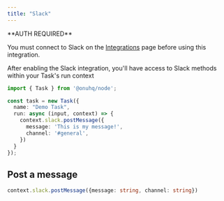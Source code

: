 ```yaml
---
title: "Slack"
---
```


<Note>
**AUTH REQUIRED**

You must connect to Slack on the
[Integrations](https://app.joinonu.com/settings#integrations) page before using
this integration.

</Note>

After enabling the Slack integration, you'll have access to Slack methods within your Task's run context

```typescript
import { Task } from '@onuhq/node';

const task = new Task({
  name: "Demo Task",
  run: async (input, context) => {
    context.slack.postMessage({
      message: 'This is my message!',
      channel: '#general',
    })
  }
});
```


## Post a message
```typescript
context.slack.postMessage({message: string, channel: string})
```
